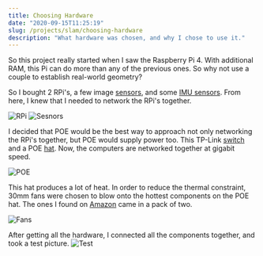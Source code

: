 ```yaml
---
title: Choosing Hardware
date: "2020-09-15T11:25:19"
slug: /projects/slam/choosing-hardware
description: "What hardware was chosen, and why I chose to use it."
---
```


So this project really started when I saw the Raspberry Pi 4. With additional RAM, this Pi can do more than any of the previous ones. So why not use a couple to establish real-world geometry?

So I bought 2 RPi's, a few image [sensors](https://www.raspberrypi.org/products/camera-module-v2/), and some [IMU sensors](https://learn.adafruit.com/mpu6050-6-dof-accelerometer-and-gyro). From here, I knew that I needed to network the RPi's together.

<img src={RPi} alt="RPi" />

<img src={Sesnors} alt="Sesnors" />

I decided that POE would be the best way to approach not only networking the RPi's together, but POE would supply power too. This TP-Link [switch](https://www.tp-link.com/us/business-networking/unmanaged-switch/tl-sg1005p/) and a POE [hat](https://www.amazon.com/dp/B07XB5PR9J/ref=cm_sw_em_r_mt_dp_5fKDFb03TQA74). Now, the computers are networked together at gigabit speed.

<img src={POE} alt="POE" />

This hat produces a lot of heat. In order to reduce the thermal constraint, 30mm fans were chosen to blow onto the hottest components on the POE hat. The ones I found on [Amazon](https://www.amazon.com/dp/B076H3TKBP/ref=cm_sw_em_r_mt_dp_znRDFb81TWP1T) came in a pack of two.

<img src={Fans} alt="Fans" />

After getting all the hardware, I connected all the components together, and took a test picture.
<img src={Test} alt="Test" />
